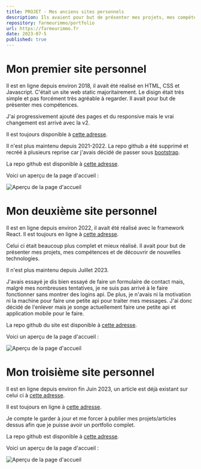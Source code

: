 ```yaml
---
title: PROJET - Mes anciens sites personnels
description: Ils avaient pour but de présenter mes projets, mes compétences et de découvrir de nouvelles technologies.
repository: farmeurimmo/portfolio
url: https://farmeurimmo.fr
date: 2023-07-5
published: true
---
```


# Mon premier site personnel

Il est en ligne depuis environ 2018, il avait été réalisé en HTML, CSS et Javascript. C'était un site web static majoritairement. Le disign était très simple
et pas forcément très agréable à regarder. Il avait pour but de présenter mes compétences.

J'ai progressivement ajouté des pages et du responsive mais le vrai changement est arrivé avec la v2.

Il est toujours disponible à [cette adresse](https://farmeurimmo.github.io/old.farmeurimmo.fr/index.html).

Il n'est plus maintenu depuis 2021-2022. La repo github a été supprimé et recréé à plusieurs reprise car j'avais décidé de passer
sous [bootstrap](https://getbootstrap.com/).

La repo github est disponible à [cette adresse](https://github.com/Farmeurimmo/old.farmeurimmo.fr/tree/v1).

Voici un aperçu de la page d'accueil :

![Aperçu de la page d'accueil](https://cdn.farmeurimmo.fr/img/blog/v1.png)

# Mon deuxième site personnel

Il est en ligne depuis environ 2022, il avait été réalisé avec le framework React. Il est toujours en ligne à [cette adresse](https://v2.farmeurimmo.fr).

Celui ci était beaucoup plus complet et mieux réalisé. Il avait pour but de présenter mes projets, mes compétences et de découvrir de nouvelles technologies.

Il n'est plus maintenu depuis Juillet 2023.

J'avais essayé je dis bien essayé de faire un formulaire de contact mais, malgré mes nombreuses tentatives, je ne suis pas arrivé à le faire fonctionner sans montrer des logins api.
De plus, je n'avais ni la motivation ni la machine pour faire une petite api pour traiter mes messages. J'ai donc décidé de l'enlever mais je songe actuellement faire une petite api et application mobile pour le faire.

La repo github du site est disponible à [cette adresse](https://github.com/Farmeurimmo/old.farmeurimmo.fr/tree/v2).

Voici un aperçu de la page d'accueil :

![Aperçu de la page d'accueil](https://cdn.farmeurimmo.fr/img/blog/v2.png)

# Mon troisième site personnel

Il est en ligne depuis environ fin Juin 2023, un article est déjà existant sur celui ci à [cette adresse](https://farmeurimmo.fr/projects/portfolio).

Il est toujours en ligne à [cette adresse](https://farmeurimmo.fr).

Je compte le garder à jour et me forcer à publier mes projets/articles dessus afin que je puisse avoir un portfolio complet.

La repo github est disponible à [cette adresse](https://github.com/farmeurimmo/portfolio).

Voici un aperçu de la page d'accueil :

![Aperçu de la page d'accueil](https://cdn.farmeurimmo.fr/img/blog/v3.png)